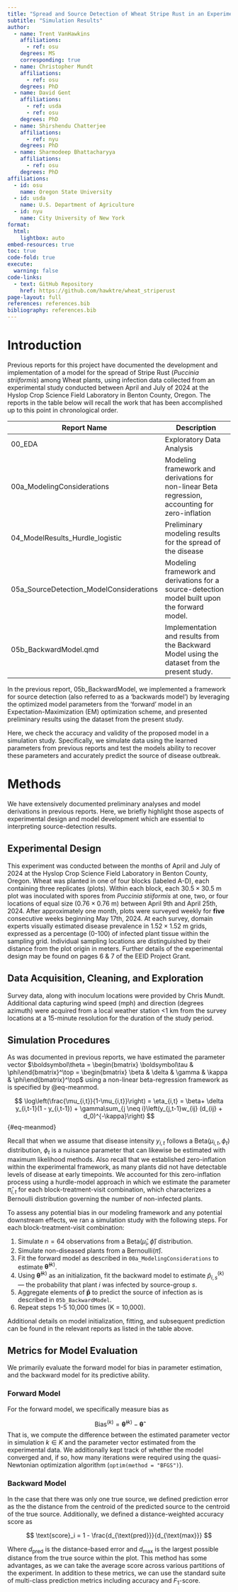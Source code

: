 ```yaml
---
title: "Spread and Source Detection of Wheat Stripe Rust in an Experimental Framework"
subtitle: "Simulation Results"
author:   
  - name: Trent VanHawkins
    affiliations:
      - ref: osu
    degrees: MS
    corresponding: true
  - name: Christopher Mundt
    affiliations:
      - ref: osu
    degrees: PhD
  - name: David Gent
    affiliations:
      - ref: usda
      - ref: osu
    degrees: PhD
  - name: Shirshendu Chatterjee
    affiliations:
      - ref: nyu
    degrees: PhD
  - name: Sharmodeep Bhattacharyya
    affiliations:
      - ref: osu
    degrees: PhD
affiliations:
  - id: osu
    name: Oregon State University
  - id: usda
    name: U.S. Department of Agriculture
  - id: nyu
    name: City University of New York
format: 
  html:
    lightbox: auto
embed-resources: true
toc: true
code-fold: true
execute: 
  warning: false
code-links:
  - text: GitHub Repository
    href: https://github.com/hawktre/wheat_striperust
page-layout: full
references: references.bib
bibliography: references.bib
---
```


# Introduction

Previous reports for this project have documented the development and implementation of a model for the spread of Stripe Rust (*Puccinia striiformis*) among Wheat plants, using infection data collected from an experimental study conducted between April and July of 2024 at the Hyslop Crop Science Field Laboratory in Benton County, Oregon. The reports in the table below will recall the work that has been accomplished up to this point in chronological order.

| Report Name | Description |
|----------------------------|--------------------------------------------|
| 00_EDA | Exploratory Data Analysis |
| 00a_ModelingConsiderations | Modeling framework and derivations for non-linear Beta regression, accounting for zero-inflation |
| 04_ModelResults_Hurdle_logistic | Preliminary modeling results for the spread of the disease |
| 05a_SourceDetection_ModelConsiderations | Modeling framework and derivations for a source-detection model built upon the forward model. |
| 05b_BackwardModel.qmd | Implementation and results from the Backward Model using the dataset from the present study. |

In the previous report, 05b_BackwardModel, we implemented a framework for source detection (also referred to as a 'backwards model') by leveraging the optimized model parameters from the 'forward' model in an Expectation-Maximization (EM) optimization scheme, and presented preliminary results using the dataset from the present study. 

Here, we check the accuracy and validity of the proposed model in a simulation study. Specifically, we simulate data using the learned parameters from previous reports and test the models ability to recover these parameters and accurately predict the source of disease outbreak.

# Methods

We have extensively documented preliminary analyses and model derivations in previous reports. Here, we briefly highlight those aspects of experimental design and model development which are essential to interpreting source-detection results.

## Experimental Design

This experiment was conducted between the months of April and July of 2024 at the Hyslop Crop Science Field Laboratory in Benton County, Oregon. Wheat was planted in one of four blocks (labeled A-D), each containing three replicates (plots). Within each block, each $30.5 \times 30.5$ m plot was inoculated with spores from *Puccinia stiiformis* at one, two, or four locations of equal size ($0.76 \times 0.76$ m) between April 9th and April 25th, 2024. After approximately one month, plots were surveyed weekly for **five** consecutive weeks beginning May 17th, 2024. At each survey, domain experts visually estimated disease prevalence in $1.52 \times 1.52$ m grids, expressed as a percentage (0-100) of infected plant tissue within the sampling grid. Individual sampling locations are distinguished by their distance from the plot origin in meters. Further details of the experimental design may be found on pages 6 & 7 of the EEID Project Grant.

## Data Acquisition, Cleaning, and Exploration

Survey data, along with inoculum locations were provided by Chris Mundt. Additional data capturing wind speed (mph) and direction (degrees azimuth) were acquired from a local weather station \<1 km from the survey locations at a 15-minute resolution for the duration of the study period.

## Simulation Procedures

As was documented in previous reports, we have estimated the parameter vector $\boldsymbol\theta = \begin{bmatrix} \boldsymbol\tau & \phi\end{bmatrix}^\top = \begin{bmatrix} \beta & \delta & \gamma & \kappa & \phi\end{bmatrix}^\top$ using a non-linear beta-regression framework as is specified by @eq-meanmod.

$$
\log\left(\frac{\mu_{i,t}}{1-\mu_{i,t}}\right) = \eta_{i,t} = \beta+ \delta y_{i,t-1}(1 - y_{i,t-1}) + \gamma\sum_{j \neq i}\left(y_{j,t-1}w_{ij} (d_{ij} + d_0)^{-\kappa}\right)
$$ {#eq-meanmod}

Recall that when we assume that disease intensity $y_{i,t}$ follows a $\text{Beta}(\mu_{i,t}, \phi_t)$ distribution, $\phi_t$ is a nuisance parameter that can likewise be estimated with maximum likelihood methods. Also recall that we established zero-inflation within the experimental framework, as many plants did not have detectable levels of disease at early timepoints. We accounted for this zero-inflation process using a hurdle-model approach in which we estimate the parameter $\hat\pi_{i,t}$ for each block-treatment-visit combination, which characterizes a Bernoulli distribution governing the number of non-infected plants. 

To assess any potential bias in our modeling framework and any potential downstream effects, we ran a simulation study with the following steps. For each block-treatment-visit combination: 

1. Simulate $n = 64$ observations from a $\text{Beta} \left( \hat\mu_i, \hat\phi \right)$ distribution.
2. Simulate non-diseased plants from a $\text{Bernoulli}(\hat\pi)$. 
3. Fit the forward model as described in `00a_ModelingConsiderations` to estimate $\boldsymbol{\hat\theta}^{(k)}$. 
4. Using $\boldsymbol{\hat\theta}^{(k)}$ as an initialization, fit the backward model to estimate $\hat{p}_{i, s}^{(k)}$ --- the probability that plant $i$ was infected by source-group $s$. 
5. Aggregate elements of $\boldsymbol{\hat p}$ to predict the source of infection as is described in `05b_BackwardModel`. 
6. Repeat steps 1-5 10,000 times (K = 10,000).

Additional details on model initialization, fitting, and subsequent prediction can be found in the relevant reports as listed in the table above. 

## Metrics for Model Evaluation

We primarily evaluate the forward model for bias in parameter estimation, and the backward model for its predictive ability. 

### Forward Model
For the forward model, we specifically measure bias as 

$$
\text{Bias}^{(k)} = \boldsymbol{\hat\theta}^{(k)} - \boldsymbol{\hat\theta}
$$
That is, we compute the difference between the estimated parameter vector in simulation $k \in K$ and the parameter vector estimated from the experimental data. We additionally kept track of whether the model converged and, if so, how many iterations were required using the quasi-Newtonian optimization algorithm (`optim(method = "BFGS")`). 

### Backward Model

In the case that there was only one true source, we defined prediction error as the the distance from the centroid of the predicted source to the centroid of the true source. Additionally, we defined a distance-weighted accuracy score as

$$
\text{score}_i = 1 - \frac{d_{\text{pred}}}{d_{\text{max}}}
$$

Where $d_{\text{pred}}$ is the distance-based error and $d_{\text{max}}$ is the largest possible distance from the true source within the plot. This method has some advantages, as we can take the average score across various partitions of the experiment. In addition to these metrics, we can use the standard suite of multi-class prediction metrics including accuracy and $F_1$-score. 